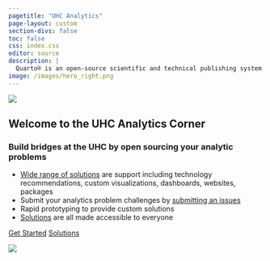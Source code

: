```yaml
---
pagetitle: "UHC Analytics"
page-layout: custom
section-divs: false
toc: false
css: index.css
editor: source
description: | 
  Quarto® is an open-source scientific and technical publishing system built on Pandoc.
image: /images/hero_right.png
---
```

 
::: {.hero-banner}    
  
::: {.hero-image .hero-image-left}
![](images/hero-hex-2.png){fig-alt="hexagon background"}
:::

::: {.content-block}

# Welcome to the UHC Analytics Corner

### Build bridges at the UHC by open sourcing your analytic problems

- [Wide range of solutions](docs/gallery/) are support including technology recommendations, custom visualizations, dashboards, websites, packages
- Submit your analytics problem challenges by [submitting an issues](https://github.com/Drexel-UHC/analytics-core/issues/new?assignees=&labels=&template=request.yml&title=%5BRequest+title%5D%3A+) 
- Rapid prototyping to provide custom solutions 
- [Solutions](docs/blog/) are all made accessible to everyone

::: {.hero-buttons}
[Get Started](docs/get-started/){.btn-action-primary .btn-action .btn .btn-success .btn-lg role="button"}
[Solutions](docs/blog/){#btn-guide .btn-action .btn .btn-info .btn-lg role="button"}
::: 

:::

::: {.hero-image .hero-image-right}
![](images/hero-hex-2.png){fig-alt="hexagon background"} 
:::

:::